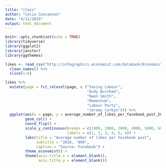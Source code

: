 ```yaml
---
title: "class"
author: "Celia Concannon"
date: "4/11/2019"
output: html_document
---
```


```r
knitr::opts_chunk$set(echo = TRUE)
library(tidyverse)
library(ggplot2)
library(janitor)
library(ggthemes)
```


```r
likes <- read_csv("http://infographics.economist.com/databank/Economist_corbyn.csv") %>%
  clean_names() %>%
  slice(1:6)
```

```r
likes %>%
  mutate(page = fct_relevel(page, c ("Saving Labour",
                                     "Andy Burnham",
                                     "Owen Smith",
                                     "Momentum",
                                     "Labour Party",
                                     "Jeremy Corbyn"))) %>%
  ggplot(aes(x = page, y = average_number_of_likes_per_facebook_post_2016)) +
         geom_col() +
         coord_flip() +
         scale_y_continuous(breaks = c(1000, 2000, 3000, 4000, 5000, 6000),
                            labels = c(1, 2, 3, 4, 5, 6)) +
         labs(title = "Average number of likes per Facebook post",
              subtitle = "2016, '000",
              caption = "Source: Facebook") +
         theme_economist() +
         theme(axis.title.x = element_blank(),
               axis.title.y = element_blank()) 

         
      
  

```
